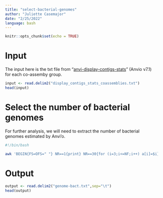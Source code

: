 ```yaml
---
title: "select-bacterial-genomes"
author: "Juliette Casemajor"
date: "2/25/2022"
language: bash
---
```


```r
knitr::opts_chunk$set(echo = TRUE)
```

# Input

The input here is the txt file from "[anvi-display-contigs-stats](https://anvio.org/help/main/programs/anvi-display-contigs-stats/)" (Anvio v7.1) for each co-assemby group.

```r
input <- read.delim2("display_contigs_stats_coassemblies.txt")
head(input)
```

# Select the number of bacterial genomes

For further analysis, we will need to extract the number of bacterial genomes estimated by Anvi'o.

```bash
#!/bin/bash

awk 'BEGIN{FS=OFS=" "} NR==1{print} NR==30{for (i=3;i<=NF;i++) a[i]=$i} END{printf "genome_bact" OFS; for (i=1; i<=NF;i++) printf a[i] OFS; printf "\n"}' $* > genome-bact.txt
```

# Output
```r
output <- read.delim2("genome-bact.txt",sep="\t")
head(output)
```


